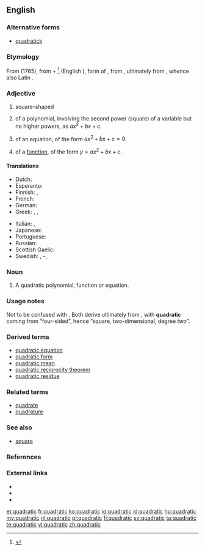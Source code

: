 ==English==
{{enum|linear|cubic|[[Appendix:English polynomial degrees|polynomial degrees]]|lang=en}}

===Alternative forms===
* [[quadratick]] {{qualifier|obsolete}}

===Etymology===
From {{etyl|fr|en}} {{m|fr|quadratique}} (1765), from {{etyl|la|en}} {{m|la|quadrātus}} + {{m|fr|-ique}}<ref>{{R:TLFi|quadratique}}</ref> (English {{m|en|-ic}}), form of {{m|la|quadrō||I make square}}, from {{m|la|quādrus||square}}, ultimately from {{etyl|ine-pro|en}} {{m|ine-pro|*kʷetwóres||four}}, whence also Latin {{m|la|quartus|four}}.

===Adjective===
{{en-adj|-}}

# square-shaped
# {{label|en|mathematics}} of a polynomial, involving the second power (square) of a variable but no higher powers, as <math>ax^2 + bx + c</math>.
# {{label|en|mathematics}} of an equation, of the form <math> ax^2 + bx + c = 0</math>.
# {{label|en|mathematics}} of a [[function]], of the form <math> y = ax^2 + bx + c </math>.
<!-- Disputed. # the shape of a [[square]]-->

====Translations====
{{trans-top|1=of a class of polynomial of the form y = ax² + bx + c}}
* Dutch: {{t|nl|kwadratisch}}
* Esperanto: {{t|eo|kvadrata}}
* Finnish: {{t|fi|neliöllinen}}, {{t+|fi|kvadraattinen}}
* French: {{t+|fr|quadratique|m|f}}
* German: {{t+|de|quadratisch}}
* Greek: {{t+|el|τετραγωνικός|m|sc=Grek}}, {{t+|el|τετραγωνική|f|sc=Grek}}, {{t+|el|τετραγωνικό|n|sc=Grek}}
{{trans-mid}}
* Italian: {{t+|it|quadratico|m}}, {{t|it|quadratica|f}}
* Japanese: {{t|ja|二次|tr=niji|sc=Jpan}}
* Portuguese: {{t+|pt|quadrático}}
* Russian: {{t+|ru|квадра́тный}}
* Scottish Gaelic: {{t|gd|ceàrnach}}
* Swedish: {{t+|sv|kvadratisk}}, {{t|sv|andragrads}}-, {{t+|sv|andragradspolynom}}
{{trans-bottom}}

===Noun===
{{en-noun}}

# {{label|en|mathematics}} A quadratic polynomial, function or equation.

===Usage notes===
Not to be confused with {{m|en|quartic||degree four}}. Both derive ultimately from {{etyl|ine-pro|-}} {{m|ine-pro|*kʷetwóres||four}}, with '''quadratic''' coming from “four-sided”, hence “square, two-dimensional, degree ''two''”.

===Derived terms===
* [[quadratic equation]]
* [[quadratic form]]
* [[quadratic mean]]
* [[quadratic reciprocity theorem]]
* [[quadratic residue]]

===Related terms===
* [[quadrate]]
* [[quadrature]]

===See also===
* [[square]]

===References===
<references/>

===External links===
* {{R:Webster 1913}}
* {{R:Century 1911}}
* {{R:OneLook}}

[[et:quadratic]]
[[fr:quadratic]]
[[ko:quadratic]]
[[io:quadratic]]
[[id:quadratic]]
[[hu:quadratic]]
[[my:quadratic]]
[[nl:quadratic]]
[[pl:quadratic]]
[[fi:quadratic]]
[[sv:quadratic]]
[[ta:quadratic]]
[[te:quadratic]]
[[vi:quadratic]]
[[zh:quadratic]]
